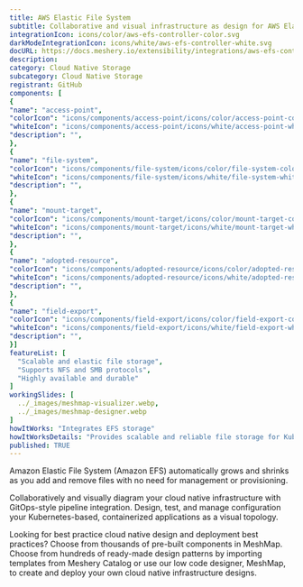 ```yaml
---
title: AWS Elastic File System
subtitle: Collaborative and visual infrastructure as design for AWS Elastic File System
integrationIcon: icons/color/aws-efs-controller-color.svg
darkModeIntegrationIcon: icons/white/aws-efs-controller-white.svg
docURL: https://docs.meshery.io/extensibility/integrations/aws-efs-controller
description: 
category: Cloud Native Storage
subcategory: Cloud Native Storage
registrant: GitHub
components: [
{
"name": "access-point",
"colorIcon": "icons/components/access-point/icons/color/access-point-color.svg",
"whiteIcon": "icons/components/access-point/icons/white/access-point-white.svg",
"description": "",
},
{
"name": "file-system",
"colorIcon": "icons/components/file-system/icons/color/file-system-color.svg",
"whiteIcon": "icons/components/file-system/icons/white/file-system-white.svg",
"description": "",
},
{
"name": "mount-target",
"colorIcon": "icons/components/mount-target/icons/color/mount-target-color.svg",
"whiteIcon": "icons/components/mount-target/icons/white/mount-target-white.svg",
"description": "",
},
{
"name": "adopted-resource",
"colorIcon": "icons/components/adopted-resource/icons/color/adopted-resource-color.svg",
"whiteIcon": "icons/components/adopted-resource/icons/white/adopted-resource-white.svg",
"description": "",
},
{
"name": "field-export",
"colorIcon": "icons/components/field-export/icons/color/field-export-color.svg",
"whiteIcon": "icons/components/field-export/icons/white/field-export-white.svg",
"description": "",
}]
featureList: [
  "Scalable and elastic file storage",
  "Supports NFS and SMB protocols",
  "Highly available and durable"
]
workingSlides: [
  ../_images/meshmap-visualizer.webp,
  ../_images/meshmap-designer.webp
]
howItWorks: "Integrates EFS storage"
howItWorksDetails: "Provides scalable and reliable file storage for Kubernetes applications"
published: TRUE
---
```

<p>
Amazon Elastic File System (Amazon EFS) automatically grows and shrinks as you add and remove files with no need for management or provisioning.
</p>
<p>
    Collaboratively and visually diagram your cloud native infrastructure with GitOps-style pipeline integration. Design, test, and manage configuration your Kubernetes-based, containerized applications as a visual topology.
</p>
<p>
    Looking for best practice cloud native design and deployment best practices? Choose from thousands of pre-built components in MeshMap. Choose from hundreds of ready-made design patterns by importing templates from Meshery Catalog or use our low code designer, MeshMap, to create and deploy your own cloud native infrastructure designs.
</p>
